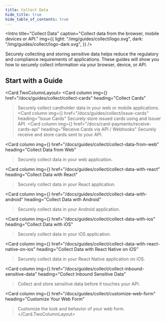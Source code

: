 ```yaml
---
title: Collect Data
hide_title: true
hide_table_of_contents: true
---
```



<Intro
  title="Collect Data"
  caption="Collect data from the browser, mobile devices or API."
  img={{
    light: "/img/guides/collect/logo.svg",
    dark: "/img/guides/collect/logo-dark.svg",
  }}
/>

Securely collecting and storing sensitive data helps reduce the regulatory and compliance requirements of applications. These guides will show you how to securely collect information via your browser, device, or API.

## Start with a Guide

<Card.TwoColumnLayout>
  <Card
    column
    img={<CollectCard />}
    href="/docs/guides/collect/collect-cards"
    heading="Collect Cards"
  >Securely collect cardholder data in your web or mobile applications.</Card>
  <Card
    column
    img={<CollectCard />}
    href="/docs/guides/collect/issue-cards"
    heading="Issue Cards"
  >Securely store issued cards using and Issuer API.</Card>
  <Card
    column
    img={<CollectCard />}
    href="/docs/card-payments/receive-cards-api"
    heading="Receive Cards via API / Webhooks"
  >Securely receive and store cards sent to your API.</Card>

  <Card
    column
    img={<Collect />}
    href="/docs/guides/collect/collect-data-from-web"
    heading="Collect Data from Web"
  >Securely collect data in your web application.</Card>

  <Card
    column
    img={<Collect />}
    href="/docs/guides/collect/collect-data-with-react"
    heading="Collect Data with React"
  >Securely collect data in your React application.</Card>

  <Card
    column
    img={<Collect />}
    href="/docs/guides/collect/collect-data-with-android"
    heading="Collect Data with Android"
  >Securely collect data in your Android application.</Card>

  <Card
    column
    img={<Collect />}
    href="/docs/guides/collect/collect-data-with-ios"
    heading="Collect Data with iOS"
  >Securely collect data in your iOS application.</Card>

  <Card
    column
    img={<Collect />}
    href="/docs/guides/collect/collect-data-with-react-native-on-ios"
    heading="Collect Data with React Native on iOS"
  >Securely collect data in your React Native application on iOS.</Card>

  <Card
    column
    img={<Collect />}
    href="/docs/guides/collect/collect-inbound-sensitive-data"
    heading="Collect Inbound Sensitive Data"
  >Collect and store sensitive data before it touches your API.</Card>

  <Card
    column
    img={<Collect />}
    href="/docs/guides/collect/customize-web-form"
    heading="Customize Your Web Form"
  >Customize the look and behavior of your web form.</Card>
</Card.TwoColumnLayout>
